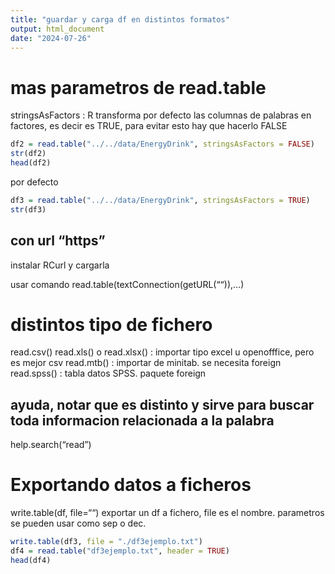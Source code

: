 ```yaml
---
title: "guardar y carga df en distintos formatos"
output: html_document
date: "2024-07-26"
---
```


# mas parametros de read.table

stringsAsFactors : R transforma por defecto las columnas de palabras en factores, es decir es TRUE, para evitar esto hay que hacerlo FALSE

```r
df2 = read.table("../../data/EnergyDrink", stringsAsFactors = FALSE)
str(df2)
head(df2)
```

por defecto

```r
df3 = read.table("../../data/EnergyDrink", stringsAsFactors = TRUE)
str(df3)
```


## con url "https"
instalar RCurl y cargarla

usar comando
read.table(textConnection(getURL("")),...)

# distintos tipo de fichero

read.csv()
read.xls() o read.xlsx() : importar tipo excel u openofffice, pero es mejor csv
read.mtb()  : importar de minitab. se necesita foreign
read.spss() : tabla datos SPSS. paquete foreign

## ayuda, notar que es distinto y sirve para buscar toda informacion relacionada a la palabra

help.search("read")

# Exportando datos a ficheros

write.table(df, file="")  exportar un df a fichero, file es el nombre. parametros se pueden usar como sep o dec.

```r
write.table(df3, file = "./df3ejemplo.txt")
df4 = read.table("df3ejemplo.txt", header = TRUE)
head(df4)
```




